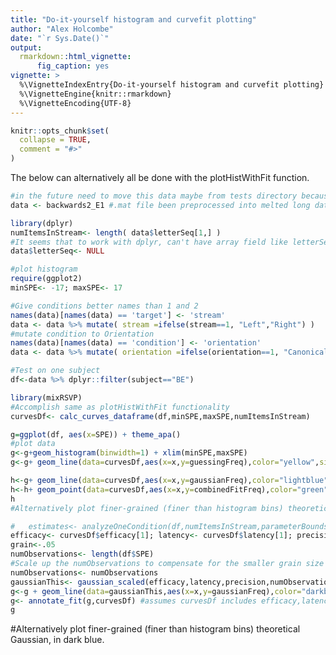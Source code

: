 ```yaml
---
title: "Do-it-yourself histogram and curvefit plotting"
author: "Alex Holcombe"
date: "`r Sys.Date()`"
output:
  rmarkdown::html_vignette:
      fig_caption: yes
vignette: >
  %\VignetteIndexEntry{Do-it-yourself histogram and curvefit plotting}
  %\VignetteEngine{knitr::rmarkdown}
  %\VignetteEncoding{UTF-8}
---
```


```r
knitr::opts_chunk$set(
  collapse = TRUE,
  comment = "#>"
)
```

The below can alternatively all be done with the plotHistWithFit function.

```r

#in the future need to move this data maybe from tests directory because meant to be only for tests
data <- backwards2_E1 #.mat file been preprocessed into melted long dataframe

library(dplyr)
numItemsInStream<- length( data$letterSeq[1,] )  
#It seems that to work with dplyr, can't have array field like letterSeq
data$letterSeq<- NULL

#plot histogram
require(ggplot2)
minSPE<- -17; maxSPE<- 17

#Give conditions better names than 1 and 2
names(data)[names(data) == 'target'] <- 'stream'
data <- data %>% mutate( stream =ifelse(stream==1, "Left","Right") )
#mutate condition to Orientation
names(data)[names(data) == 'condition'] <- 'orientation'
data <- data %>% mutate( orientation =ifelse(orientation==1, "Canonical","Inverted") )

#Test on one subject
df<-data %>% dplyr::filter(subject=="BE")

library(mixRSVP)
#Accomplish same as plotHistWithFit functionality
curvesDf<- calc_curves_dataframe(df,minSPE,maxSPE,numItemsInStream)

g=ggplot(df, aes(x=SPE)) + theme_apa()
#plot data
g<-g+geom_histogram(binwidth=1) + xlim(minSPE,maxSPE)
g<-g+ geom_line(data=curvesDf,aes(x=x,y=guessingFreq),color="yellow",size=1.2)

h<-g+ geom_line(data=curvesDf,aes(x=x,y=gaussianFreq),color="lightblue",size=1.2)
h<-h+ geom_point(data=curvesDf,aes(x=x,y=combinedFitFreq),color="green",size=1.2)
h
#Alternatively plot finer-grained (finer than histogram bins) theoretical Gaussian, in dark blue.

#   estimates<- analyzeOneCondition(df,numItemsInStream,parameterBounds())
efficacy<- curvesDf$efficacy[1]; latency<- curvesDf$latency[1]; precision<- curvesDf$precision[1]
grain<-.05
numObservations<- length(df$SPE)
#Scale up the numObservations to compensate for the smaller grain size
numObservations<- numObservations
gaussianThis<- gaussian_scaled(efficacy,latency,precision,numObservations,minSPE,maxSPE,grain) 
g<-g + geom_line(data=gaussianThis,aes(x=x,y=gaussianFreq),color="darkblue",size=1.2)
g<- annotate_fit(g,curvesDf) #assumes curvesDf includes efficacy,latency,precision
g
```

#Alternatively plot finer-grained (finer than histogram bins) theoretical Gaussian, in dark blue.

```r



```

